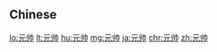 {{also|元帥}}
==Chinese==
{{zh-see|元帥}}

[[lo:元帅]]
[[lt:元帅]]
[[hu:元帅]]
[[mg:元帅]]
[[ja:元帅]]
[[chr:元帅]]
[[zh:元帅]]
